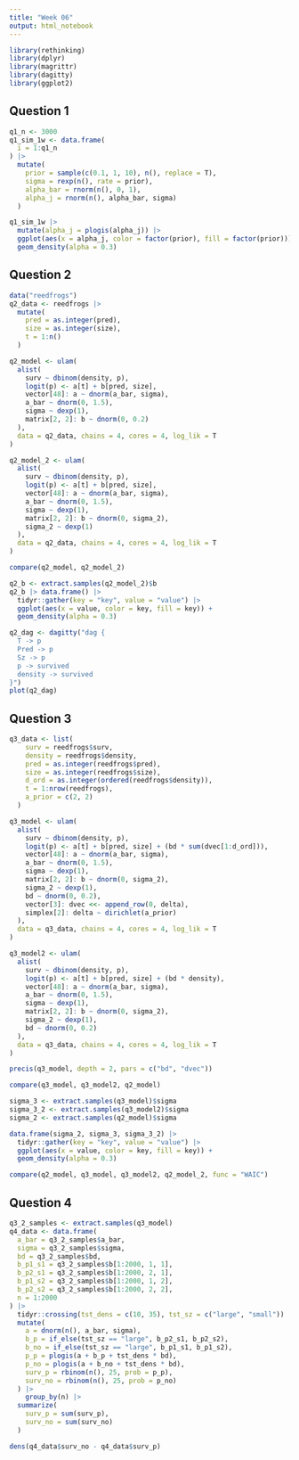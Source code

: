 ```yaml
---
title: "Week 06"
output: html_notebook
---
```


```r
library(rethinking)
library(dplyr)
library(magrittr)
library(dagitty)
library(ggplot2)
```

## Question 1

```r
q1_n <- 3000
q1_sim_1w <- data.frame(
  i = 1:q1_n
) |> 
  mutate(
    prior = sample(c(0.1, 1, 10), n(), replace = T), 
    sigma = rexp(n(), rate = prior), 
    alpha_bar = rnorm(n(), 0, 1), 
    alpha_j = rnorm(n(), alpha_bar, sigma)
  )

q1_sim_1w |> 
  mutate(alpha_j = plogis(alpha_j)) |>
  ggplot(aes(x = alpha_j, color = factor(prior), fill = factor(prior))) + 
  geom_density(alpha = 0.3) 
```


## Question 2

```r
data("reedfrogs")
q2_data <- reedfrogs |> 
  mutate(
    pred = as.integer(pred), 
    size = as.integer(size), 
    t = 1:n()
  )

q2_model <- ulam(
  alist(
    surv ~ dbinom(density, p), 
    logit(p) <- a[t] + b[pred, size], 
    vector[48]: a ~ dnorm(a_bar, sigma), 
    a_bar ~ dnorm(0, 1.5), 
    sigma ~ dexp(1), 
    matrix[2, 2]: b ~ dnorm(0, 0.2)
  ), 
  data = q2_data, chains = 4, cores = 4, log_lik = T
)

q2_model_2 <- ulam(
  alist(
    surv ~ dbinom(density, p), 
    logit(p) <- a[t] + b[pred, size], 
    vector[48]: a ~ dnorm(a_bar, sigma), 
    a_bar ~ dnorm(0, 1.5), 
    sigma ~ dexp(1), 
    matrix[2, 2]: b ~ dnorm(0, sigma_2),
    sigma_2 ~ dexp(1)
  ), 
  data = q2_data, chains = 4, cores = 4, log_lik = T
)
```

```r
compare(q2_model, q2_model_2)
```

```r
q2_b <- extract.samples(q2_model_2)$b
q2_b |> data.frame() |> 
  tidyr::gather(key = "key", value = "value") |> 
  ggplot(aes(x = value, color = key, fill = key)) +
  geom_density(alpha = 0.3)
```

```r
q2_dag <- dagitty("dag {
  T -> p
  Pred -> p
  Sz -> p
  p -> survived
  density -> survived
}")
plot(q2_dag)
```

## Question 3

```r
q3_data <- list(
    surv = reedfrogs$surv, 
    density = reedfrogs$density,
    pred = as.integer(reedfrogs$pred), 
    size = as.integer(reedfrogs$size), 
    d_ord = as.integer(ordered(reedfrogs$density)),
    t = 1:nrow(reedfrogs), 
    a_prior = c(2, 2)
  )

q3_model <- ulam(
  alist(
    surv ~ dbinom(density, p), 
    logit(p) <- a[t] + b[pred, size] + (bd * sum(dvec[1:d_ord])), 
    vector[48]: a ~ dnorm(a_bar, sigma), 
    a_bar ~ dnorm(0, 1.5), 
    sigma ~ dexp(1), 
    matrix[2, 2]: b ~ dnorm(0, sigma_2),
    sigma_2 ~ dexp(1),
    bd ~ dnorm(0, 0.2),
    vector[3]: dvec <<- append_row(0, delta),
    simplex[2]: delta ~ dirichlet(a_prior)
  ), 
  data = q3_data, chains = 4, cores = 4, log_lik = T
)

q3_model2 <- ulam(
  alist(
    surv ~ dbinom(density, p), 
    logit(p) <- a[t] + b[pred, size] + (bd * density), 
    vector[48]: a ~ dnorm(a_bar, sigma), 
    a_bar ~ dnorm(0, 1.5), 
    sigma ~ dexp(1), 
    matrix[2, 2]: b ~ dnorm(0, sigma_2),
    sigma_2 ~ dexp(1),
    bd ~ dnorm(0, 0.2)
  ), 
  data = q3_data, chains = 4, cores = 4, log_lik = T
)
```

```r
precis(q3_model, depth = 2, pars = c("bd", "dvec"))
```

```r
compare(q3_model, q3_model2, q2_model)
```


```r
sigma_3 <- extract.samples(q3_model)$sigma
sigma_3_2 <- extract.samples(q3_model2)$sigma
sigma_2 <- extract.samples(q2_model)$sigma

data.frame(sigma_2, sigma_3, sigma_3_2) |> 
  tidyr::gather(key = "key", value = "value") |> 
  ggplot(aes(x = value, color = key, fill = key)) +
  geom_density(alpha = 0.3)
```

```r
compare(q2_model, q3_model, q3_model2, q2_model_2, func = "WAIC")
```

## Question 4

```r
q3_2_samples <- extract.samples(q3_model)
q4_data <- data.frame(
  a_bar = q3_2_samples$a_bar, 
  sigma = q3_2_samples$sigma, 
  bd = q3_2_samples$bd, 
  b_p1_s1 = q3_2_samples$b[1:2000, 1, 1], 
  b_p2_s1 = q3_2_samples$b[1:2000, 2, 1], 
  b_p1_s2 = q3_2_samples$b[1:2000, 1, 2], 
  b_p2_s2 = q3_2_samples$b[1:2000, 2, 2], 
  n = 1:2000
) |> 
  tidyr::crossing(tst_dens = c(10, 35), tst_sz = c("large", "small")) |> 
  mutate(
    a = dnorm(n(), a_bar, sigma), 
    b_p = if_else(tst_sz == "large", b_p2_s1, b_p2_s2), 
    b_no = if_else(tst_sz == "large", b_p1_s1, b_p1_s2),
    p_p = plogis(a + b_p + tst_dens * bd), 
    p_no = plogis(a + b_no + tst_dens * bd),
    surv_p = rbinom(n(), 25, prob = p_p), 
    surv_no = rbinom(n(), 25, prob = p_no)
  ) |> 
    group_by(n) |>
  summarize(
    surv_p = sum(surv_p), 
    surv_no = sum(surv_no)
  )

dens(q4_data$surv_no - q4_data$surv_p)

```





